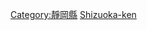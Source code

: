 {{日本行政區劃分類導航|建築物}}
{{Commonscat|Buildings in Shizuoka prefecture}}

[[Category:靜岡縣|Category:靜岡縣]]
[[Category:日本各都道府縣建築物|Shizuoka-ken]]